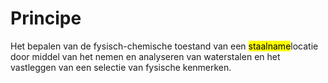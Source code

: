 # Principe

Het bepalen van de fysisch-chemische toestand van een [staalname]{.mark}locatie door middel van het nemen en analyseren van waterstalen en het vastleggen van een selectie van fysische kenmerken.
